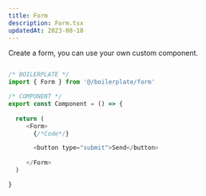 ```yaml
---
title: Form
description: Form.tsx 
updatedAt: 2023-08-18
---
```


Create a form, you can use your own custom component.

``` js

/* BOILERPLATE */
import { Form } from '@/boilerplate/form'

/* COMPONENT */
export const Component = () => {
  
  return (
     <Form>
       {/*Code*/}

       <button type="submit">Send</button>
       
     </Form>
  )

}

```
